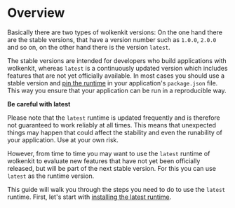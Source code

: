 
# Overview

Basically there are two types of wolkenkit versions: On the one hand there are the stable versions, that have a version number such as `1.0.0`, `2.0.0` and so on, on the other hand there is the version `latest`.

The stable versions are intended for developers who build applications with wolkenkit, whereas `latest` is a continuously updated version which includes features that are not yet officially available. In most cases you should use a stable version and [pin the runtime](../../../reference/configuring-an-application/pinning-the-runtime/) in your application's `package.json` file. This way you ensure that your application can be run in a reproducible way.

<Hint type='warning'>

  **Be careful with latest**

  Please note that the `latest` runtime is updated frequently and is therefore not guaranteed to work reliably at all times. This means that unexpected things may happen that could affect the stability and even the runability of your application. Use at your own risk.

</Hint>

However, from time to time you may want to use the `latest` runtime of wolkenkit to evaluate new features that have not yet been officially released, but will be part of the next stable version. For this you can use `latest` as the runtime version.

This guide will walk you through the steps you need to do to use the `latest` runtime. First, let's start with [installing the latest runtime](../installing-the-latest-runtime/).
